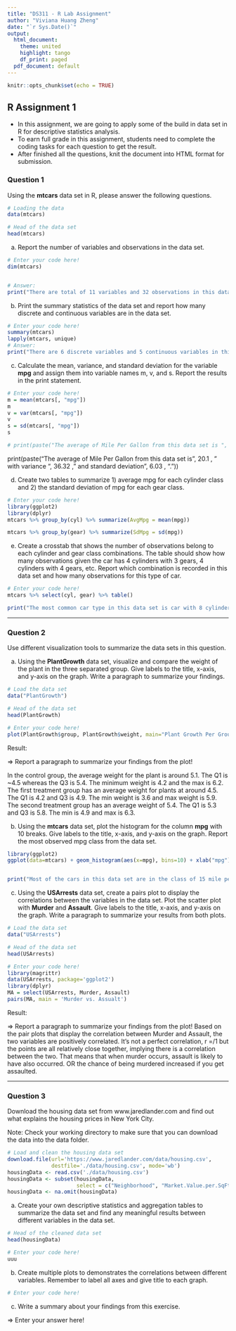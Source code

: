 ```yaml
---
title: "DS311 - R Lab Assignment"
author: "Viviana Huang Zheng"
date: "`r Sys.Date()`"
output:
  html_document:
    theme: united
    highlight: tango
    df_print: paged
  pdf_document: default
---
```


```r
knitr::opts_chunk$set(echo = TRUE)
```

## R Assignment 1

* In this assignment, we are going to apply some of the build in data set in R for descriptive statistics analysis.
* To earn full grade in this assignment, students need to complete the coding tasks for each question to get the result.
* After finished all the questions, knit the document into HTML format for submission.

### Question 1

Using the **mtcars** data set in R, please answer the following questions.

```r
# Loading the data
data(mtcars)

# Head of the data set
head(mtcars)
```

a. Report the number of variables and observations in the data set.

```r
# Enter your code here!
dim(mtcars)


# Answer:
print("There are total of 11 variables and 32 observations in this data set.")
```



b. Print the summary statistics of the data set and report how many discrete and continuous variables are in the data set.

```r
# Enter your code here!
summary(mtcars)
lapply(mtcars, unique)
# Answer:
print("There are 6 discrete variables and 5 continuous variables in this data set.")

```



c. Calculate the mean, variance, and standard deviation for the variable **mpg** and assign them into variable names m, v, and s. Report the results in the print statement.

```r
# Enter your code here!
m = mean(mtcars[, "mpg"])
m
v = var(mtcars[, "mpg"])
v
s = sd(mtcars[, "mpg"])
s

# print(paste("The average of Mile Per Gallon from this data set is ",  , " with variance ",  , " and standard deviation",  , "."))
```
print(paste("The average of Mile Per Gallon from this data set is ", 20.1 , " with variance ", 36.32 , " and standard deviation", 6.03 , "."))


d. Create two tables to summarize 1) average mpg for each cylinder class and 2) the standard deviation of mpg for each gear class.

```r
# Enter your code here!
library(ggplot2)
library(dplyr)
mtcars %>% group_by(cyl) %>% summarize(AvgMpg = mean(mpg))

mtcars %>% group_by(gear) %>% summarize(SdMpg = sd(mpg))

```



e. Create a crosstab that shows the number of observations belong to each cylinder and gear class combinations. The table should show how many observations given the car has 4 cylinders with 3 gears, 4 cylinders with 4 gears, etc. Report which combination is recorded in this data set and how many observations for this type of car.

```r
# Enter your code here!
mtcars %>% select(cyl, gear) %>% table()

print("The most common car type in this data set is car with 8 cylinders and 3 gears. There are total of 12 cars belong to this specification in the data set.")
```


*** 

### Question 2

Use different visualization tools to summarize the data sets in this question.

a. Using the **PlantGrowth** data set, visualize and compare the weight of the plant in the three separated group. Give labels to the title, x-axis, and y-axis on the graph. Write a paragraph to summarize your findings.

```r
# Load the data set
data("PlantGrowth")

# Head of the data set
head(PlantGrowth)

# Enter your code here!
plot(PlantGrowth$group, PlantGrowth$weight, main="Plant Growth Per Group", xlab = "group", ylab = "weight", )

```

Result:

=> Report a paragraph to summarize your findings from the plot!

In the control group, the average weight for the plant is around 5.1. The Q1 is ~4.5 whereas the Q3 is 5.4. The minimum weight is 4.2 and the max is 6.2. The first treatment group has an average weight for plants at around 4.5. The Q1 is 4.2 and Q3 is 4.9. The min weight is 3.6 and max weight is 5.9. The second treatment group has an average weight of 5.4. The Q1 is 5.3 and Q3 is 5.8. The min is 4.9 and max is 6.3.  

b. Using the **mtcars** data set, plot the histogram for the column **mpg** with 10 breaks. Give labels to the title, x-axis, and y-axis on the graph. Report the most observed mpg class from the data set.

```r
library(ggplot2)
ggplot(data=mtcars) + geom_histogram(aes(x=mpg), bins=10) + xlab("mpg") + ylab("number of cars") +


print("Most of the cars in this data set are in the class of 15 mile per gallon.")
```



c. Using the **USArrests** data set, create a pairs plot to display the correlations between the variables in the data set. Plot the scatter plot with **Murder** and **Assault**. Give labels to the title, x-axis, and y-axis on the graph. Write a paragraph to summarize your results from both plots.

```r
# Load the data set
data("USArrests")

# Head of the data set
head(USArrests)

# Enter your code here!
library(magrittr)
data(USArrests, package='ggplot2')
library(dplyr)
MA = select(USArrests, Murder, Assault)
pairs(MA, main = 'Murder vs. Assualt')

```

Result:

=> Report a paragraph to summarize your findings from the plot!
Based on the pair plots that display the correlation between Murder and Assault, the two variables are positively correlated. It's not a perfect correlation, r =/1 but the points are all relatively close together, implying there is a correlation between the two. That means that when murder occurs, assault is likely to have also occurred. OR the chance of being murdered increased if you get assaulted. 


***

### Question 3

Download the housing data set from www.jaredlander.com and find out what explains the housing prices in New York City.

Note: Check your working directory to make sure that you can download the data into the data folder. 

```r
# Load and clean the housing data set 
download.file(url='https://www.jaredlander.com/data/housing.csv',
              destfile='./data/housing.csv', mode='wb')
housingData <- read.csv('./data/housing.csv')
housingData <- subset(housingData, 
                      select = c("Neighborhood", "Market.Value.per.SqFt", "Boro", "Year.Built"))
housingData <- na.omit(housingData)                   
```

a. Create your own descriptive statistics and aggregation tables to summarize the data set and find any meaningful results between different variables in the data set.

```r
# Head of the cleaned data set
head(housingData)

# Enter your code here!
uuu

```

b. Create multiple plots to demonstrates the correlations between different variables. Remember to label all axes and give title to each graph.

```r
# Enter your code here!


```

c. Write a summary about your findings from this exercise.

=> Enter your answer here!


